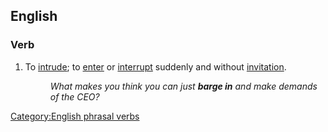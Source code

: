 ==English==

===Verb===
{{infl|en|verb|phrasal verb|head=to [[barge]] in}}

#{{idiom}} To [[intrude]]; to [[enter]] or [[interrupt]] suddenly and without [[invitation]].
#:''What makes you think you can just '''barge in''' and make demands of the CEO?''
{{anagrams:en/abeginr}}
[[Category:English phrasal verbs]]